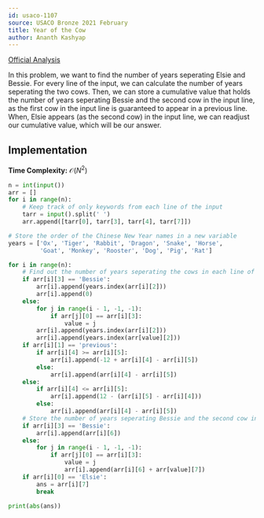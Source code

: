 ```yaml
---
id: usaco-1107
source: USACO Bronze 2021 February
title: Year of the Cow
author: Ananth Kashyap
---
```


[Official Analysis](http://www.usaco.org/current/data/sol_prob1_bronze_feb21.html)

In this problem, we want to find the number of years seperating Elsie and Bessie. For every line of the input, we can calculate the number of years seperating the two cows. Then, we can store a cumulative value that holds the number of years seperating Bessie and the second cow in the input line, as the first cow in the input line is guaranteed to appear in a previous line. When, Elsie appears (as the second cow) in the input line, we can readjust our cumulative value, which will be our answer.

## Implementation

**Time Complexity:** $\mathcal{O}(N^2)$

<LanguageSection>

<PySection>

```python
n = int(input())
arr = []
for i in range(n):
    # Keep track of only keywords from each line of the input
    tarr = input().split(' ')
    arr.append([tarr[0], tarr[3], tarr[4], tarr[7]])

# Store the order of the Chinese New Year names in a new variable
years = ['Ox', 'Tiger', 'Rabbit', 'Dragon', 'Snake', 'Horse',
         'Goat', 'Monkey', 'Rooster', 'Dog', 'Pig', 'Rat']

for i in range(n):
    # Find out the number of years seperating the cows in each line of the input
    if arr[i][3] == 'Bessie':
        arr[i].append(years.index(arr[i][2]))
        arr[i].append(0)
    else:
        for j in range(i - 1, -1, -1):
            if arr[j][0] == arr[i][3]:
                value = j
        arr[i].append(years.index(arr[i][2]))
        arr[i].append(years.index(arr[value][2]))
    if arr[i][1] == 'previous':
        if arr[i][4] >= arr[i][5]:
            arr[i].append(-12 + arr[i][4] - arr[i][5])
        else:
            arr[i].append(arr[i][4] - arr[i][5])
    else:
        if arr[i][4] <= arr[i][5]:
            arr[i].append(12 - (arr[i][5] - arr[i][4]))
        else:
            arr[i].append(arr[i][4] - arr[i][5])
    # Store the number of years seperating Bessie and the second cow in the line
    if arr[i][3] == 'Bessie':
        arr[i].append(arr[i][6])
    else:
        for j in range(i - 1, -1, -1):
            if arr[j][0] == arr[i][3]:
                value = j
                arr[i].append(arr[i][6] + arr[value][7])
    if arr[i][0] == 'Elsie':
        ans = arr[i][7]
        break

print(abs(ans))
```

</PySection>

</LanguageSection>
